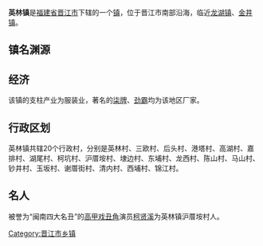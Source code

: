 {{中国乡级行政区
| 行政区全称 = 英林镇
| 景观照片文件名 = 
| 景观照片描述 = 
| 汉语拼音 = 
| 通用拼音 = 
| 注音符號 = 
| 上级行政区 = [[福建省|福建省]][[晋江市|晋江市]]
| 行政区类别 = [[镇|镇]]
| 行政区划代码 = 350582112
| 地理坐标 = {{coord|24.6334|N|118.5818|E|display=inline,title|scale:80000_region:CN}}
| 总面积 = 
| 户籍人口 = 
| 户籍人口年份 = 
| 常住人口 = 
| 人口密度 = 
| 常住人口年份 = 
| 领导人职务1 =
| 领导人姓名1 =
| 领导人职务2 = 
| 领导人姓名2 = 
| 行政区划 = 20个[[行政村|行政村]]
| 官方网站 = 
| 政府驻地 = 
| 邮政编码 = 362256
| 毗邻行政区 = [[龙湖镇_(晋江市)|龙湖镇]]、[[金井镇_(晋江市)|金井镇]]、[[永和镇_(晋江市)|永和镇]]、[[东石镇_(晋江市)|东石镇]]
| 位置图文件名 = 
| 位置图描述 = 
}}

'''英林镇'''是[[福建省|福建省]][[晋江市|晋江市]]下辖的一个[[镇|镇]]，位于晋江市南部沿海，临近[[龙湖镇|龙湖镇]]、[[金井镇|金井镇]]。

== 镇名渊源==

== 经济 ==
该镇的支柱产业为服装业，著名的[[柒牌|柒牌]]、[[劲霸|劲霸]]均为该地区厂家。

== 行政区划 ==
英林镇共辖20个行政村，分别是英林村、三欧村、后头村、港塔村、高湖村、嘉排村、湖尾村、柯坑村、沪厝垵村、埭边村、东埔村、龙西村、陈山村、马山村、钞井村、玉坂村、谢厝街村、清内村、西埔村、锦江村。

== 名人 ==
被誉为“闽南四大名丑”的[[高甲戏|高甲戏]][[丑角|丑角]]演员[[柯贤溪|柯贤溪]]为英林镇沪厝垵村人。
{{晋江市行政区划}}
{{Fujian-stub}}
[[Category:晋江市乡镇|Category:晋江市乡镇]]